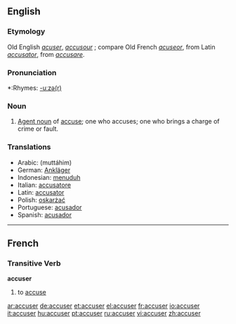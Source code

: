 ==English==

===Etymology===
Old English ''[[acuser]]'', ''[[accusour]]'' ; compare Old French ''[[acuseor]]'', from Latin ''[[accusator]]'', from ''[[accusare]]''.

===Pronunciation===
{{AHD|ak-KEWZ-uhr}}
*:Rhymes: [[Rhymes:English:-uːzə(r)|-uːzə(r)]]

===Noun===
{{en-noun}}

# [[Agent noun]] of [[accuse]]; one who accuses; one who brings a charge of crime or fault.

===Translations===
*Arabic: {{ARchar|[[متهم|مُتّهِمم]]}} (muttáhim) {{m}}
*German: [[Ankläger]] {{m}}
*Indonesian: [[tuduh|menuduh]]
*Italian: [[accusatore]] {{m}}
*Latin: [[accusator]] {{m}}
*Polish: [[oskarżać]]
*Portuguese: [[acusador]] {{m}}
*Spanish: [[acusador]] {{m}}

----

==French==
===Transitive Verb===
'''accuser'''
# to [[accuse]]

{{fr-conj-er|accus|avoir}}

[[ar:accuser]]
[[de:accuser]]
[[et:accuser]]
[[el:accuser]]
[[fr:accuser]]
[[io:accuser]]
[[it:accuser]]
[[hu:accuser]]
[[pt:accuser]]
[[ru:accuser]]
[[vi:accuser]]
[[zh:accuser]]